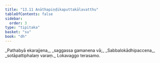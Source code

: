 ```yaml
---
title: "13.11 Anāthapiṇḍikaputtakālavatthu"
tableOfContents: false
sidebar:
  order: 3
type: "tipitaka"
basket: "su"
book: "dh"
---
```



<DynamicBreadcrumb />

<Division number="178" book="dh">

<Paragraph number="191" type="verses" book="dh">
_Pathabyā ekarajjena,_  
_saggassa gamanena vā;_  
_Sabbalokādhipaccena,_  
_sotāpattiphalaṃ varaṃ._  


</Paragraph>
</Division>

<Paragraph number="192" type="center" book="dh">
Lokavaggo terasamo.
</Paragraph>